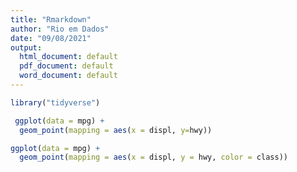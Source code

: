 ---
title: "Rmarkdown"
author: "Rio em Dados"
date: "09/08/2021"
output:
  html_document: default
  pdf_document: default
  word_document: default
---

```{r Carregando_Pacote, message=FALSE}
library("tidyverse")
```

```{r Grafico_Dispersao, echo=FALSE, include=TRUE, message=TRUE, warning=FALSE }
 ggplot(data = mpg) +
  geom_point(mapping = aes(x = displ, y=hwy))
```

```{r Grafico_Dispersao_Classes , echo=TRUE, include=TRUE, message=TRUE, warning=FALSE}
ggplot(data = mpg) +
  geom_point(mapping = aes(x = displ, y = hwy, color = class))
```